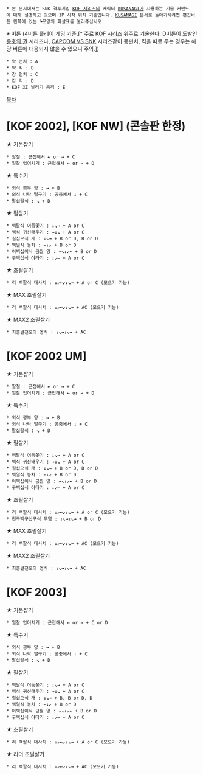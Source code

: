  * 본 문서에서는 SNK 격투게임 [[KOF 시리즈]]의 캐릭터 [[KUSANAGI]]가 사용하는 기술 커맨드에 대해 설명하고 있으며 1P 시작 위치 기준입니다. [[KUSANAGI]] 문서로 돌아가시려면 편집버튼 왼쪽에 있는 ┗모양의 화살표를 눌러주십시오.

※ 버튼 (4버튼 플레이 게임 기준.[* 주로 [[KOF 시리즈]] 위주로 기술한다. D버튼이 도발인 [[용호의 권]] 시리즈나, [[CAPCOM VS SNK]] 시리즈같이 중펀치, 킥을 따로 두는 경우는 해당 버튼에 대응되지 않을 수 있으니 주의.])
 * 약 펀치 : A
 * 약 킥 : B
 * 강 펀치 : C
 * 강 킥 : D
 * KOF XI 날리기 공격 : E

[[목차]]
= [KOF 2002], [KOF NW] (콘솔판 한정) =

★ 기본잡기
 * 팔철 : 근접해서 ← or → + C
 * 일찰 업어치기 : 근접해서 ← or → + D

★ 특수기
 * 외식 굉부 양 : → + B
 * 외식 나락 떨구기 : 공중에서 ↓ + C
 * 팔십팔식 : ↘ + D

★ 필살기
 * 백팔식 어둠쫓기 : ↓↘→ + A or C
 * 백식 귀신태우기 : →↓↘ + A or C
 * 칠십오식 개 : ↓↘→ + B or D, B or D
 * 백일식 농차 : ←↓↙ + B or D
 * 이백십이식 금월 양 : →↘↓↙← + B or D
 * 구백십식 야타기 : ↓↙← + A or C

★ 초필살기
 * 리 백팔식 대사치 : ↓↙←↙↓↘→ + A or C (모으기 가능)

★ MAX 초필살기
 * 리 백팔식 대사치 : ↓↙←↙↓↘→ + AC (모으기 가능)

★ MAX2 초필살기
 * 최종결전오의 영식 : ↓↘→↓↘→ + AC

= [KOF 2002 UM] =

★ 기본잡기
 * 팔철 : 근접해서 ← or → + C
 * 일찰 업어치기 : 근접해서 ← or → + D

★ 특수기
 * 외식 굉부 양 : → + B
 * 외식 나락 떨구기 : 공중에서 ↓ + C
 * 팔십팔식 : ↘ + D

★ 필살기
 * 백팔식 어둠쫓기 : ↓↘→ + A or C
 * 백식 귀신태우기 : →↓↘ + A or C
 * 칠십오식 개 : ↓↘→ + B or D, B or D
 * 백일식 농차 : ←↓↙ + B or D
 * 이백십이식 금월 양 : →↘↓↙← + B or D
 * 구백십식 야타기 : ↓↙← + A or C

★ 초필살기
 * 리 백팔식 대사치 : ↓↙←↙↓↘→ + A or C (모으기 가능)
 * 천구백구십구식 무염 : ↓↘→↓↘→ + B or D

★ MAX 초필살기
 * 리 백팔식 대사치 : ↓↙←↙↓↘→ + AC (모으기 가능)

★ MAX2 초필살기
 * 최종결전오의 영식 : ↓↘→↓↘→ + AC

= [KOF 2003] =

★ 기본잡기
 * 일찰 업어치기 : 근접해서 ← or → + C or D

★ 특수기
 * 외식 굉부 양 : → + B
 * 외식 나락 떨구기 : 공중에서 ↓ + C
 * 팔십팔식 : ↘ + D

★ 필살기
 * 백팔식 어둠쫓기 : ↓↘→ + A or C
 * 백식 귀신태우기 : →↓↘ + A or C
 * 칠십오식 개 : ↓↘→ + B, B or D, D
 * 백일식 농차 : ←↓↙ + B or D
 * 이백십이식 금월 양 : →↘↓↙← + B or D
 * 구백십식 야타기 : ↓↙← + A or C

★ 초필살기
 * 리 백팔식 대사치 : ↓↙←↙↓↘→ + A or C (모으기 가능)

★ 리더 초필살기
 * 리 백팔식 대사치 : ↓↙←↙↓↘→ + AC (모으기 가능)

